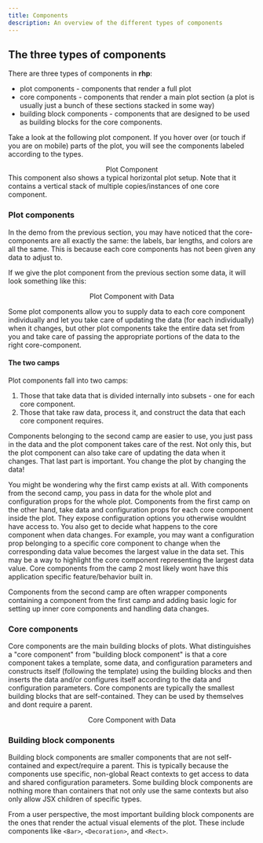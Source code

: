 ```yaml
---
title: Components
description: An overview of the different types of components
---
```



## The three types of components

There are three types of components in **rhp**:
- plot components - components that render a full plot
- core components - components that render a main plot section (a plot is usually just a bunch of these sections stacked in some way)
- building block components - components that are designed to be used as building blocks for the core components.

Take a look at the following plot component. If you hover over (or touch if you are on mobile) parts of the plot, you will see the components labeled according to the types. 
<div style="text-align: center;">Plot Component</div>
<SimpleBarPlot className="component-guide-s-plot" color="var(--sl-color-text)" style={{marginTop: "1.5rem"}} height="380px" client:only />
This component also shows a typical horizontal plot setup. Note that it contains a vertical stack of multiple copies/instances of one core component.


### Plot components

In the demo from the previous section, you may have noticed that the core-components are all exactly the same: the labels, bar lengths, and colors are all the same. This is because each core components has not been given any data to adjust to. 

If we give the plot component from the previous section some data, it will look something like this:
<div style="text-align: center;">Plot Component with Data</div>
<SimpleBarPlot className="component-guide-s-plot" dataArray={[[2], [4], [1], [3]]} labels={["A", "B", "C", "D"]} color="var(--sl-color-text)" style={{marginTop: "1.5rem"}} height="380px" client:only />

Some plot components allow you to supply data to each core component individually and let you take care of updating the data (for each individually) when it changes, but other plot components take the entire data set from you and take care of passing the appropriate portions of the data to the right core-component.

#### The two camps
Plot components fall into two camps:
1. Those that take data that is divided internally into subsets - one for each core component.
2. Those that take raw data, process it, and construct the data that each core component requires. 

Components belonging to the second camp are easier to use, you just pass in the data and the plot component takes care of the rest. 
Not only this, but the plot component can also take care of updating the data when it changes. 
That last part is important. You change the plot by changing the data!

You might be wondering why the first camp exists at all. With components from the second camp, 
you pass in data for the whole plot and configuration props for the whole plot. Components from the first camp on the other hand, 
take data and configuration props for each core component inside the plot. They expose configuration options you otherwise wouldnt have access to. 
You also get to decide what happens to the core component when data changes. 
For example, you may want a configuration prop belonging to a specific core component to change when the corresponding data value becomes the largest value in the data set. 
This may be a way to highlight the core component representing the largest data value. Core components from the camp 2 most likely wont have this application specific feature/behavior built in.

Components from the second camp are often wrapper components containing a component from the first camp and adding basic logic for setting up inner core components and handling data changes.

### Core components

Core components are the main building blocks of plots. What distinguishes a "core component" from "building block
 component" is that a core component takes a template, some data, and configuration parameters and constructs itself (following the template) using the building blocks and then inserts the data and/or configures 
 itself according to the data and configuration parameters. Core components are typically the smallest building blocks that are self-contained. They can be used by themselves and dont require a parent.

<div style="text-align: center;">Core Component with Data</div>
<CoreComponent 
    className="w-full h-40 mt-4"
    plotClassName="isolated-plot sm:w-[600px] 2col:w-[508px] mdlg:w-[620px] lg:w-[720px] 3col:w-[620px] xl:w-[714px] h-[90px]" 
    dataArray={[[4]]} 
    labels={["A"]} 
    color="var(--sl-color-text)" 
    style={{marginTop: "1.5rem"}} 
    height="inherit" 
    width="inherit"
    client:only 
/>

### Building block components

Building block components are smaller components that are not self-contained and expect/require a parent. 
This is typically because the components use specific, non-global React contexts to get access to data and shared configuration parameters. 
Some building block components are nothing more than containers that not only use the same contexts but also only allow JSX children of specific types. 

From a user perspective, the most important building block components are the ones that render the actual visual elements of the plot. 
These include components like `<Bar>`, `<Decoration>`, and `<Rect>`.